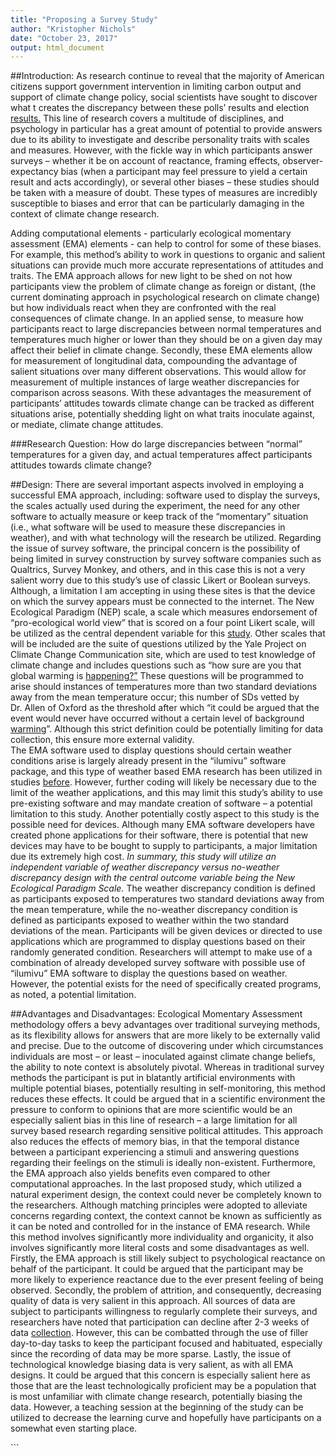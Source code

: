 ```yaml
---
title: "Proposing a Survey Study"
author: "Kristopher Nichols"
date: "October 23, 2017"
output: html_document
---
```



##Introduction:
As research continue to reveal that the majority of American citizens support government intervention in limiting carbon output and support of climate change policy, social scientists have sought to discover what t creates the discrepancy between these polls’ results and election [results.](http://climatecommunication.yale.edu/publications/more-americans-perceive-harm-from-global-warming-survey-finds/) This line of research covers a multitude of disciplines, and  psychology in particular has a great amount of potential to provide answers due to its ability to investigate and describe personality traits with scales and measures. However, with the fickle way in which participants answer surveys – whether it be on account of reactance, framing effects, observer-expectancy bias (when a participant may feel pressure to yield a certain result and acts accordingly), or  several other biases – these studies should be taken with a measure of doubt. These types of measures are incredibly susceptible to biases and error that can be particularly damaging in the context of climate change research. 

Adding computational elements - particularly ecological momentary assessment (EMA) elements - can help to control for some of these biases. For example, this method’s ability to work in questions to organic and salient situations can provide much more accurate representations of attitudes and traits. The EMA approach allows for new light to be shed on not how participants view the problem of climate change as foreign or distant, (the current dominating approach in psychological research on climate change) but how individuals react when they are confronted with the real consequences of climate change. In an applied sense, to measure how participants react to large discrepancies between normal temperatures and temperatures much higher or lower than they should be on a given day may affect their belief in climate change. Secondly, these EMA elements allow for measurement of longitudinal data, compounding the advantage of salient situations over many different observations. This would allow for measurement of multiple instances of large weather discrepancies for comparison across seasons. With these advantages the measurement of participants’ attitudes towards climate change can be tracked as different situations arise, potentially shedding light on what traits inoculate against, or mediate, climate change attitudes. 

###Research Question:
How do large discrepancies between “normal” temperatures for a given day, and actual temperatures affect participants attitudes towards climate change?

##Design:
There are several important aspects involved in employing a successful EMA approach, including: software used to display the surveys, the scales actually used during the experiment, the need for any other software to actually measure or keep track of the “momentary” situation (i.e., what software will be used to measure these discrepancies in weather), and with what technology will the research be utilized. Regarding the issue of survey software, the principal concern is the possibility of being limited in survey construction by survey software companies such as Qualtrics, Survey Monkey, and others, and in this case this is not a very salient worry due to this study’s use of classic Likert or Boolean surveys. Although, a limitation I am accepting in using these sites is that the device on which the survey appears must be connected to the internet. The New Ecological Paradigm (NEP) scale, a scale which measures endorsement of “pro-ecological world view” that is scored on a four point Likert scale, will be utilized as the central dependent variable for this [study](http://journals.sagepub.com/doi/abs/10.1177/0013916595276001). Other scales that will be included are the suite of questions utilized by the Yale Project on Climate Change Communication site, which are used to test knowledge of climate change and includes questions such as “how sure are you that global warming is [happening?”](http://climatecommunication.yale.edu/publications/Americans-knowledge-of-climate-change/) These questions will be programmed to arise should instances of temperatures more than two standard deviations away from the mean temperature occur; this number of SDs vetted by Dr. Allen of Oxford as the threshold after which “it could be argued that the event would never have occurred without a certain level of background [warming](https://blogs.shell.com/2012/04/05/extreme/)". Although this strict definition could be potentially limiting for data collection, this ensure more external validity.  
The EMA software used to display questions should certain weather conditions arise is largely already present in the “ilumivu” software package, and this type of weather based EMA research has been utilized in studies [before](https://ilumivu.com/about/science/).  However, further coding will likely be necessary due to the limit of the weather applications, and this may limit this study’s ability to use pre-existing software and may mandate creation of software – a potential limitation to this study. Another potentially costly aspect to this study is the possible need for devices. Although many EMA software developers have created phone applications for their software, there is potential that new devices may have to be bought to supply to participants, a major limitation due its extremely high cost. *In summary, this study will utilize an independent variable of weather discrepancy versus no-weather discrepancy design with the central outcome variable being the New Ecological Paradigm Scale.* The weather discrepancy condition is defined as participants exposed to temperatures two standard deviations away from the mean temperature, while the no-weather discrepancy condition is defined as participants exposed to weather within the two standard deviations of the mean. Participants will be given devices or directed to use applications which are programmed to display questions based on their randomly generated condition. Researchers will attempt to make use of a combination of already developed survey software with possible use of “ilumivu” EMA software to display the questions based on weather. However, the potential exists for the need of specifically created programs, as noted, a potential limitation. 

##Advantages and Disadvantages:
Ecological Momentary Assessment methodology offers a bevy advantages over traditional surveying methods, as its flexibility allows for answers that are more likely to be externally valid and precise. Due to the outcome of discovering under which circumstances individuals are most – or least – inoculated against climate change beliefs, the ability to note context is absolutely pivotal. Whereas in traditional survey methods the participant is put in blatantly artificial environments with multiple potential biases, potentially resulting in self-monitoring, this method reduces these effects.  It could be argued that in a scientific environment the pressure to conform to opinions that are more scientific would be an especially salient bias in this line of research – a large limitation for all survey based research regarding sensitive political attitudes. This approach also reduces the effects of memory bias, in that the temporal distance between a participant experiencing a stimuli and answering questions regarding their feelings on the stimuli is ideally non-existent. Furthermore, the EMA approach also yields benefits even compared to other computational approaches. In the last proposed study, which utilized a natural experiment design, the context could never be completely known to the researchers. Although matching principles were adopted to alleviate concerns regarding context, the context cannot be known as sufficiently as it can be noted and controlled for in the instance of EMA research. While this method involves significantly more individuality and organicity, it also involves significantly more literal costs and some disadvantages as well. Firstly, the EMA approach is still likely subject to psychological reactance on behalf of the participant. It could be argued that the participant may be more likely to experience reactance due to the ever present feeling of being observed. Secondly, the problem of attrition, and consequently, decreasing quality of data is very salient in this approach. All sources of data are subject to participants willingness to regularly complete their surveys, and researchers have noted that participation can decline after 2-3 weeks of data [collection](https://link.springer.com/chapter/10.1007/978-90-481-2354-4_8). However, this can be combatted through the use of filler day-to-day tasks to keep the participant focused and habituated, especially since the recording of data may be more sparse. Lastly, the issue of technological knowledge biasing data is very salient, as with all EMA designs. It could be argued that this concern is especially salient here as those that are the least technologically proficient may be a population that is most unfamiliar with climate change research, potentially biasing the data. However, a teaching session at the beginning of the study can be utilized to decrease the learning curve and hopefully have participants on a somewhat even starting place. 



```

